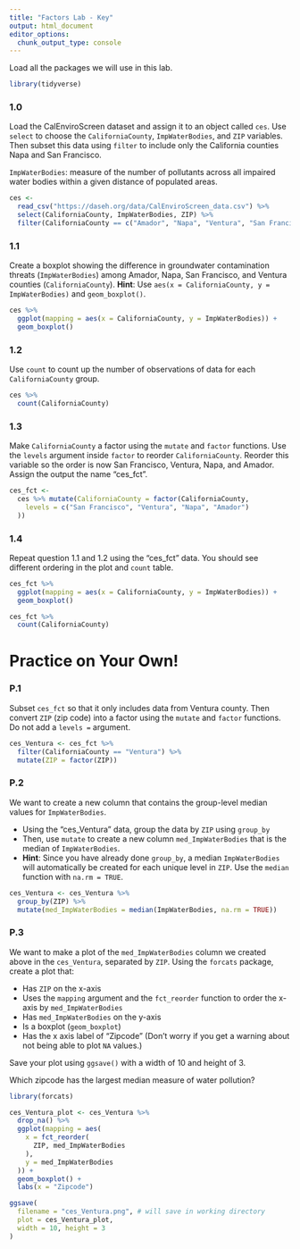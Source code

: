 ```yaml
---
title: "Factors Lab - Key"
output: html_document
editor_options: 
  chunk_output_type: console
---
```


Load all the packages we will use in this lab. 

```r
library(tidyverse)
```

### 1.0

Load the CalEnviroScreen dataset and assign it to an object called `ces`. Use `select` to choose the `CaliforniaCounty`, `ImpWaterBodies`, and `ZIP` variables. Then subset this data using `filter` to include only the California counties Napa and San Francisco.

`ImpWaterBodies`: measure of the number of pollutants across all impaired water bodies within a given distance of populated areas.

```r
ces <- 
  read_csv("https://daseh.org/data/CalEnviroScreen_data.csv") %>% 
  select(CaliforniaCounty, ImpWaterBodies, ZIP) %>%
  filter(CaliforniaCounty == c("Amador", "Napa", "Ventura", "San Francisco"))
```

### 1.1

Create a boxplot showing the difference in groundwater contamination threats (`ImpWaterBodies`) among Amador, Napa, San Francisco, and Ventura counties (`CaliforniaCounty`). **Hint**: Use `aes(x = CaliforniaCounty, y = ImpWaterBodies)` and `geom_boxplot()`.

```r
ces %>%
  ggplot(mapping = aes(x = CaliforniaCounty, y = ImpWaterBodies)) +
  geom_boxplot()
```

### 1.2

Use `count` to count up the number of observations of data for each `CaliforniaCounty` group.

```r
ces %>%
  count(CaliforniaCounty)
```

### 1.3

Make `CaliforniaCounty` a factor using the `mutate` and `factor` functions. Use the `levels` argument inside `factor` to reorder `CaliforniaCounty`. Reorder this variable so the order is now San Francisco, Ventura, Napa, and Amador. Assign the output the name "ces_fct".

```r
ces_fct <-
  ces %>% mutate(CaliforniaCounty = factor(CaliforniaCounty,
    levels = c("San Francisco", "Ventura", "Napa", "Amador")
  ))
```

### 1.4

Repeat question 1.1 and 1.2 using the "ces_fct" data. You should see different ordering in the plot and `count` table.

```r
ces_fct %>%
  ggplot(mapping = aes(x = CaliforniaCounty, y = ImpWaterBodies)) +
  geom_boxplot()

ces_fct %>%
  count(CaliforniaCounty)
```


# Practice on Your Own!

### P.1
Subset `ces_fct` so that it only includes data from Ventura county. Then convert `ZIP` (zip code) into a factor using the `mutate` and `factor` functions. Do not add a `levels =` argument.

```r
ces_Ventura <- ces_fct %>% 
  filter(CaliforniaCounty == "Ventura") %>%
  mutate(ZIP = factor(ZIP))
```

### P.2

We want to create a new column that contains the group-level median values for `ImpWaterBodies`. 

- Using the "ces_Ventura" data, group the data by `ZIP` using `group_by`
- Then, use `mutate` to create a new column `med_ImpWaterBodies` that is the median of `ImpWaterBodies`. 
- **Hint**: Since you have already done `group_by`, a median `ImpWaterBodies` will automatically be created for each unique level in `ZIP`. Use the `median` function with `na.rm = TRUE`.

```r
ces_Ventura <- ces_Ventura %>%
  group_by(ZIP) %>%
  mutate(med_ImpWaterBodies = median(ImpWaterBodies, na.rm = TRUE))
```

### P.3

We want to make a plot of the `med_ImpWaterBodies`  column we created above in the `ces_Ventura`, separated by `ZIP`. Using the `forcats` package, create a plot that:

- Has `ZIP` on the x-axis
- Uses the `mapping` argument and the `fct_reorder` function to order the x-axis by `med_ImpWaterBodies`
- Has `med_ImpWaterBodies` on the y-axis
- Is a boxplot (`geom_boxplot`)
- Has the x axis label of "Zipcode"
(Don't worry if you get a warning about not being able to plot `NA` values.)

Save your plot using `ggsave()` with a width of 10 and height of 3.

Which zipcode has the largest median measure of water pollution?

```r
library(forcats)

ces_Ventura_plot <- ces_Ventura %>%
  drop_na() %>%
  ggplot(mapping = aes(
    x = fct_reorder(
      ZIP, med_ImpWaterBodies
    ),
    y = med_ImpWaterBodies
  )) +
  geom_boxplot() +
  labs(x = "Zipcode")

ggsave(
  filename = "ces_Ventura.png", # will save in working directory
  plot = ces_Ventura_plot,
  width = 10, height = 3
)
```
